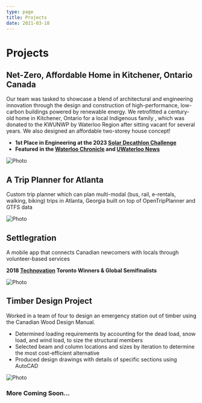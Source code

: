 ```yaml
---
type: page
title: Projects
date: 2021-03-18
---
```


# Projects



## Net-Zero, Affordable Home in Kitchener, Ontario Canada

Our team was tasked to showcase a blend of architectural and engineering innovation through the design and construction of high-performance, low-carbon buildings powered by renewable energy.
We retrofitted a century-old home in Kitchener, Ontario for a local Indigenous family , which was donated to the KWUNWP by Waterloo Region after sitting vacant for several years. We also designed an affordable two-storey house concept!

- **1st Place in Engineering at the 2023 [Solar Decathlon Challenge](https://www.solardecathlon.gov/)**
- **Featured in the [Waterloo Chronicle](https://www.waterloochronicle.ca/news/waterloo-students-win-prize-at-international-build-challenge/article_57fc6f77-1f3d-567d-b27e-49b995159139.html) and [UWaterloo News](https://uwaterloo.ca/engineering/news/waterloo-wins-prize-energy-efficient-home-contest)**

<Link
  legacyBehavior
  href="https://drive.google.com/file/d/10AIU0M6cwm90-2x22vHzoD7AN6nCME9B/view?usp=sharing"
>
  <a target="_blank">
    <Image
      src="/images/house-project.png"
      alt="Photo"
      width={1125}
      height={750}
      priority
      className="next-image"
    />
  </a>
</Link>

## A Trip Planner for Atlanta

Custom trip planner which can plan multi-modal (bus, rail, e-rentals, walking, biking) trips in Atlanta, Georgia built on top of OpenTripPlanner and GTFS data

<Link legacyBehavior href="https://atlrides.com/#/">
  <a target="_blank">
    <Image
      src="/images/trip-project.png"
      alt="Photo"
      width={1125}
      height={750}
      priority
      className="next-image"
    />
  </a>
</Link>

## Settlegration

A mobile app that connects Canadian newcomers with locals through volunteer-based services

**2018 [Technovation](https://technovationchallenge.org/) Toronto Winners & Global Semifinalists**

<Link
  legacyBehavior
  href="https://www.youtube.com/watch?v=Fz_NGOz-FK0&ab_channel=MarinaIlyas"
>
  <a target="_blank">
    <Image
      src="/images/settle-project.png"
      alt="Photo"
      width={1125}
      height={750}
      priority
      className="next-image"
    />
  </a>
</Link>

## Timber Design Project

Worked in a team of four to design an emergency station out of timber using the Canadian Wood Design Manual.

- Determined loading requirements by accounting for the dead load, snow load, and wind load, to size the structural members
- Selected beam and column locations and sizes by iteration to determine the most cost-efficient alternative
- Produced design drawings with details of specific sections using AutoCAD

<Link legacyBehavior href="">
  <a target="_blank">
    <Image
      src="/images/timber.png"
      alt="Photo"
      width={1125}
      height={750}
      priority
      className="next-image"
    />
  </a>
</Link>

### More Coming Soon...
